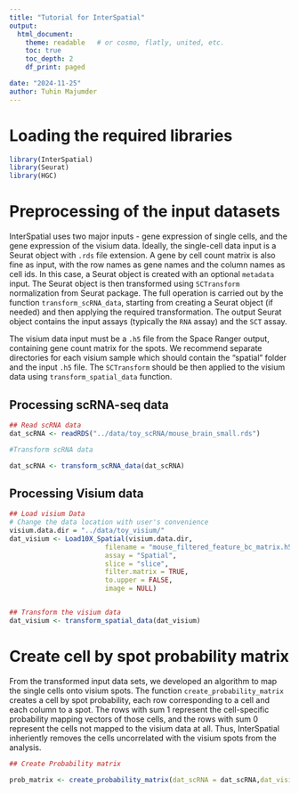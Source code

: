 ```yaml
---
title: "Tutorial for InterSpatial"
output:
  html_document:
    theme: readable   # or cosmo, flatly, united, etc.
    toc: true
    toc_depth: 2
    df_print: paged

date: "2024-11-25"
author: Tuhin Majumder
---
```




# Loading the required libraries

```r
library(InterSpatial)
library(Seurat)
library(HGC)
```


# Preprocessing of the input datasets

InterSpatial uses two major inputs - gene expression of single cells, and the gene expression of the visium data. Ideally, the single-cell data input is a Seurat object with `.rds` file extension. A gene by cell count matrix is also fine as input, with the row names as gene names and the column names as cell ids. In this case, a Seurat object is created with an optional `metadata` input. The Seurat object is then transformed using `SCTransform` normalization from Seurat package. The full operation is carried out by the function `transform_scRNA_data`, starting from creating a Seurat object (if needed) and then applying the required transformation. The output Seurat object contains the input assays (typically the `RNA` assay) and the `SCT` assay.

The visium data input must be a `.h5` file from the Space Ranger output, containing gene count matrix for the spots. We recommend separate directories for each visium sample which should contain the "spatial" folder and the input `.h5` file. The `SCTransform` should be then applied to the visium data using `transform_spatial_data` function. 


## Processing scRNA-seq data

```r
## Read scRNA data
dat_scRNA <- readRDS("../data/toy_scRNA/mouse_brain_small.rds")

#Transform scRNA data

dat_scRNA <- transform_scRNA_data(dat_scRNA)
```


## Processing Visium data

```r
## Load visium Data
# Change the data location with user's convenience
visium.data.dir = "../data/toy_visium/" 
dat_visium <- Load10X_Spatial(visium.data.dir,
                        filename = "mouse_filtered_feature_bc_matrix.h5",
                        assay = "Spatial",
                        slice = "slice",
                        filter.matrix = TRUE,
                        to.upper = FALSE,
                        image = NULL)


## Transform the visium data
dat_visium <- transform_spatial_data(dat_visium)
```


# Create cell by spot probability matrix

From the transformed input data sets, we developed an algorithm to map the single cells onto visium spots. The function `create_probability_matrix` creates a cell by spot probability, each row corresponding to a cell and each column to a spot. The rows with sum $1$ represent the cell-specific probability mapping vectors of those cells, and the rows with sum $0$ represent the cells not mapped to the visium data at all. Thus, InterSpatial inheriently removes the cells uncorrelated with the visium spots from the analysis.

```r
## Create Probability matrix

prob_matrix <- create_probability_matrix(dat_scRNA = dat_scRNA,dat_visium = dat_visium, p_hvg=50, num_pca = 10, alpha=0.05, nCores=8)

```